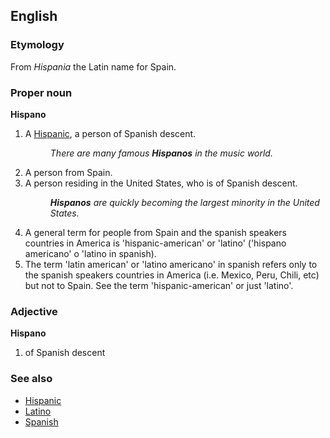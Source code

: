 ==English==

===Etymology===
From ''Hispania'' the Latin name for Spain.

===Proper noun===
'''Hispano'''
# {{slang}} A [[Hispanic]], a person of Spanish descent.
#:''There are many famous '''Hispanos''' in the music world.''
# A person from Spain.
# A person residing in the United States, who is of Spanish descent. 
#:'''''Hispanos''' are quickly becoming the largest minority in the United States.''
# A general term for people from Spain and the spanish speakers countries in America is 'hispanic-american' or 'latino' ('hispano americano' o 'latino in spanish).
# The term 'latin american' or 'latino americano' in spanish refers only to the spanish speakers countries in America (i.e. Mexico, Peru, Chili, etc) but not to Spain.  See the term 'hispanic-american' or just 'latino'.

===Adjective===
'''Hispano'''
# of Spanish descent 

===See also===
* [[Hispanic]]
* [[Latino]]
* [[Spanish]]